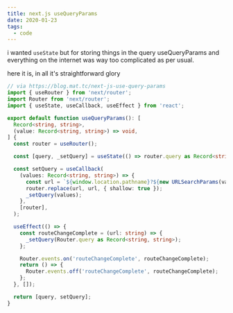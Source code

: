 ```yaml
---
title: next.js useQueryParams
date: 2020-01-23
tags:
  - code
---
```


i wanted `useState` but for storing things in the query useQueryParams and everything on the internet was way too complicated as per usual.

here it is, in all it's straightforward glory

```ts
// via https://blog.mat.tc/next-js-use-query-params
import { useRouter } from 'next/router';
import Router from 'next/router';
import { useState, useCallback, useEffect } from 'react';

export default function useQueryParams(): [
  Record<string, string>,
  (value: Record<string, string>) => void,
] {
  const router = useRouter();

  const [query, _setQuery] = useState(() => router.query as Record<string, string>);

  const setQuery = useCallback(
    (values: Record<string, string>) => {
      const url = `${window.location.pathname}?${new URLSearchParams(values)}`;
      router.replace(url, url, { shallow: true });
      _setQuery(values);
    },
    [router],
  );

  useEffect(() => {
    const routeChangeComplete = (url: string) => {
      _setQuery(Router.query as Record<string, string>);
    };

    Router.events.on('routeChangeComplete', routeChangeComplete);
    return () => {
      Router.events.off('routeChangeComplete', routeChangeComplete);
    };
  }, []);

  return [query, setQuery];
}

```
